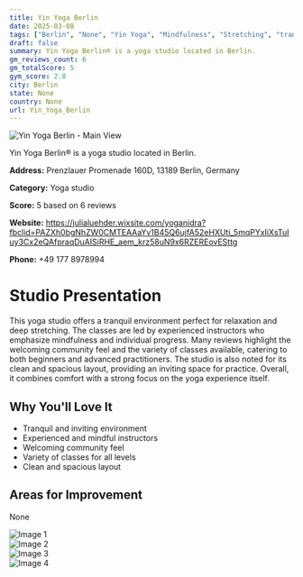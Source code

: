 ```yaml
---
title: Yin Yoga Berlin
date: 2025-03-08
tags: ["Berlin", "None", "Yin Yoga", "Mindfulness", "Stretching", "tranquility", "community", "Berlin"]  
draft: false
summary: Yin Yoga Berlin® is a yoga studio located in Berlin.
gm_reviews_count: 6
gm_totalScore: 5
gym_score: 2.8
city: Berlin
state: None
country: None
url: Yin_Yoga_Berlin
---
```


<div className="aspect-[16/9] relative my-8">
  <img 
    src="https://lh5.googleusercontent.com/p/AF1QipMgbjxM4P-pg0jfXzckm-GYzdtzsdx9PGycywAd=w1920-h1080-k-no"
    alt="Yin Yoga Berlin - Main View"
    className="object-cover absolute inset-0 w-full h-full rounded-lg"
  />
</div>

Yin Yoga Berlin® is a yoga studio located in Berlin.

**Address:** Prenzlauer Promenade 160D, 13189 Berlin, Germany

**Category:** Yoga studio

**Score:** 5 based on 6 reviews

**Website:** https://julialuehder.wixsite.com/yoganidra?fbclid=PAZXh0bgNhZW0CMTEAAaYv1B45Q6ujfA52eHXUti_5mqPYxIiXsTuIuy3Cx2eQAfpraqDuAISiRHE_aem_krz58uN9x6RZEREovESttg

**Phone:** +49 177 8978994

# Studio Presentation

This yoga studio offers a tranquil environment perfect for relaxation and deep stretching. The classes are led by experienced instructors who emphasize mindfulness and individual progress. Many reviews highlight the welcoming community feel and the variety of classes available, catering to both beginners and advanced practitioners. The studio is also noted for its clean and spacious layout, providing an inviting space for practice. Overall, it combines comfort with a strong focus on the yoga experience itself.



## Why You'll Love It

- Tranquil and inviting environment
- Experienced and mindful instructors
- Welcoming community feel
- Variety of classes for all levels
- Clean and spacious layout

## Areas for Improvement

None

<div className="grid grid-cols-1 xl:grid-cols-2 gap-4 my-8">
<div className="aspect-[4/3] relative"><img src="https://lh5.googleusercontent.com/p/AF1QipMnQGx6MpO6-r6P0ObhdhlIXZa355tSmFOStQqq=w1920-h1080-k-no" alt="Image 1" className="object-cover absolute inset-0 w-full h-full rounded-lg" /></div>
<div className="aspect-[4/3] relative"><img src="https://lh5.googleusercontent.com/p/AF1QipPIAiia6tUmVGwEVa3vrqFaEOFaLOP3VOl6lm5W=w1920-h1080-k-no" alt="Image 2" className="object-cover absolute inset-0 w-full h-full rounded-lg" /></div>
<div className="aspect-[4/3] relative"><img src="https://lh5.googleusercontent.com/p/AF1QipOBxD32djNSFp09ZZkmmI2Jd6wdFGd98azOdwyZ=w1920-h1080-k-no" alt="Image 3" className="object-cover absolute inset-0 w-full h-full rounded-lg" /></div>
<div className="aspect-[4/3] relative"><img src="https://lh5.googleusercontent.com/p/AF1QipNv6uRgC0rBZmP6DjKZa2IqiuIsiNbS9gJ5vxy5=w1920-h1080-k-no" alt="Image 4" className="object-cover absolute inset-0 w-full h-full rounded-lg" /></div>
</div>